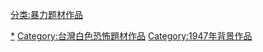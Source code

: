 
[[Category:二二八事件|*]]
[[Category:台灣白色恐怖題材作品|Category:台灣白色恐怖題材作品]]
[[Category:1947年背景作品|Category:1947年背景作品]]
[[分类:暴力题材作品|分类:暴力题材作品]]